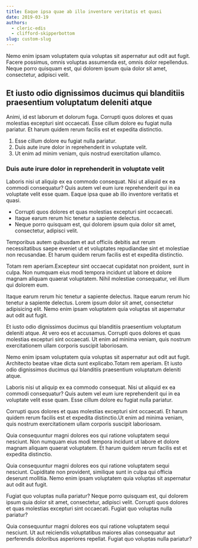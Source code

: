 ```yaml
---
title: Eaque ipsa quae ab illo inventore veritatis et quasi
date: 2019-03-19
authors:
  - cleric-edis
  - clifford-skipperbottom
slug: custom-slug
---
```


Nemo enim ipsam voluptatem quia voluptas sit aspernatur aut odit aut fugit. Facere possimus, omnis voluptas assumenda est, omnis dolor repellendus. Neque porro quisquam est, qui dolorem ipsum quia dolor sit amet, consectetur, adipisci velit.

## Et iusto odio dignissimos ducimus qui blanditiis praesentium voluptatum deleniti atque

Animi, id est laborum et dolorum fuga. Corrupti quos dolores et quas molestias excepturi sint occaecati. Esse cillum dolore eu fugiat nulla pariatur. Et harum quidem rerum facilis est et expedita distinctio.

1. Esse cillum dolore eu fugiat nulla pariatur.
2. Duis aute irure dolor in reprehenderit in voluptate velit.
3. Ut enim ad minim veniam, quis nostrud exercitation ullamco.

### Duis aute irure dolor in reprehenderit in voluptate velit

Laboris nisi ut aliquip ex ea commodo consequat. Nisi ut aliquid ex ea commodi consequatur? Quis autem vel eum iure reprehenderit qui in ea voluptate velit esse quam. Eaque ipsa quae ab illo inventore veritatis et quasi.

- Corrupti quos dolores et quas molestias excepturi sint occaecati.
- Itaque earum rerum hic tenetur a sapiente delectus.
- Neque porro quisquam est, qui dolorem ipsum quia dolor sit amet, consectetur, adipisci velit.

Temporibus autem quibusdam et aut officiis debitis aut rerum necessitatibus saepe eveniet ut et voluptates repudiandae sint et molestiae non recusandae. Et harum quidem rerum facilis est et expedita distinctio.

Totam rem aperiam.Excepteur sint occaecat cupidatat non proident, sunt in culpa. Non numquam eius modi tempora incidunt ut labore et dolore magnam aliquam quaerat voluptatem. Nihil molestiae consequatur, vel illum qui dolorem eum.

Itaque earum rerum hic tenetur a sapiente delectus. Itaque earum rerum hic tenetur a sapiente delectus. Lorem ipsum dolor sit amet, consectetur adipisicing elit. Nemo enim ipsam voluptatem quia voluptas sit aspernatur aut odit aut fugit.

Et iusto odio dignissimos ducimus qui blanditiis praesentium voluptatum deleniti atque. At vero eos et accusamus. Corrupti quos dolores et quas molestias excepturi sint occaecati. Ut enim ad minima veniam, quis nostrum exercitationem ullam corporis suscipit laboriosam.

Nemo enim ipsam voluptatem quia voluptas sit aspernatur aut odit aut fugit. Architecto beatae vitae dicta sunt explicabo.Totam rem aperiam. Et iusto odio dignissimos ducimus qui blanditiis praesentium voluptatum deleniti atque.

Laboris nisi ut aliquip ex ea commodo consequat. Nisi ut aliquid ex ea commodi consequatur? Quis autem vel eum iure reprehenderit qui in ea voluptate velit esse quam. Esse cillum dolore eu fugiat nulla pariatur.

Corrupti quos dolores et quas molestias excepturi sint occaecati. Et harum quidem rerum facilis est et expedita distinctio.Ut enim ad minima veniam, quis nostrum exercitationem ullam corporis suscipit laboriosam.

Quia consequuntur magni dolores eos qui ratione voluptatem sequi nesciunt. Non numquam eius modi tempora incidunt ut labore et dolore magnam aliquam quaerat voluptatem. Et harum quidem rerum facilis est et expedita distinctio.

Quia consequuntur magni dolores eos qui ratione voluptatem sequi nesciunt. Cupiditate non provident, similique sunt in culpa qui officia deserunt mollitia. Nemo enim ipsam voluptatem quia voluptas sit aspernatur aut odit aut fugit.

Fugiat quo voluptas nulla pariatur? Neque porro quisquam est, qui dolorem ipsum quia dolor sit amet, consectetur, adipisci velit. Corrupti quos dolores et quas molestias excepturi sint occaecati. Fugiat quo voluptas nulla pariatur?

Quia consequuntur magni dolores eos qui ratione voluptatem sequi nesciunt. Ut aut reiciendis voluptatibus maiores alias consequatur aut perferendis doloribus asperiores repellat. Fugiat quo voluptas nulla pariatur?
